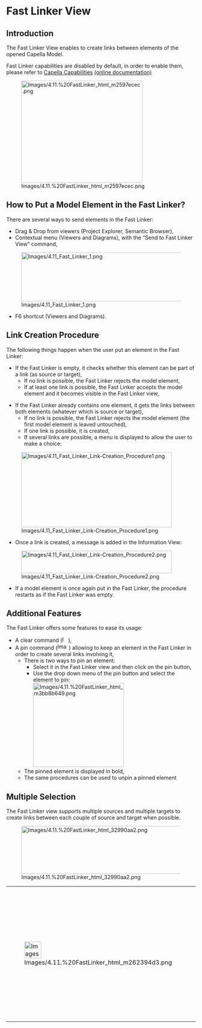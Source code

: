 
= Fast Linker View =

== Introduction ==

The Fast Linker View enables to create links between elements of the opened Capella Model.

Fast Linker capabilities are disabled by default, in order to enable them, please refer to [[../help/topic/org.polarsys.capella.doc/html/Filtering%20of%20Capella%20Capabilities/Filtering%20of%20Capella%20Capabilities.html|Capella Capabilities]] <span class="github-link">[[../../../org.polarsys.capella.doc/Filtering of Capella Capabilities/Filtering of Capella Capabilities.mediawiki|(online documentation)]]</span> 


[[Image:Images/4.11.%20FastLinker_html_m2597ecec.png|322x271px]]


== How to Put a Model Element in the Fast Linker? ==

There are several ways to send elements in the Fast Linker:


* Drag &amp; Drop from viewers (Project Explorer, 	Semantic Browser),
* Contextual menu (Viewers and Diagrams), with the &ldquo;Send to Fast 	Linker View&rdquo; command,

[[Image:Images/4.11_Fast_Linker_1.png|450x130px]]


* F6 shortcut (Viewers and Diagrams).

== Link Creation Procedure ==

The following things happen when the user put an element in the Fast Linker:


* If the Fast Linker is empty, it checks whether this element can be 	part of a link (as source or target),
** If no link is possible, the Fast Linker rejects the model element,
** If at least one link is possible, the Fast Linker accepts the model 		element and it becomes visible in the Fast Linker view,

* If the Fast Linker already contains one element, it gets the links 	between both elements (whatever which is source or target),
** If no link is possible, the Fast Linker rejects the model element 		(the first model element is leaved untouched),
** If one link is possible, it is created,
** If several links are possible, a menu is displayed to allow the 		user to make a choice:


[[Image:Images/4.11_Fast_Linker_Link-Creation_Procedure1.png|400x200px]]


* Once a link is created, a message is added in the Information View:

[[Image:Images/4.11_Fast_Linker_Link-Creation_Procedure2.png|400x60px]]


* If a model element is once again put in the Fast Linker, the 	procedure restarts as if the Fast Linker was empty.

== Additional Features ==

The Fast Linker offers some features to ease its usage:


* A clear command ([[Image:Images/4.11.%20FastLinker_html_m46b0819d.png|16x16px]]),
* A pin command ([[Image:Images/4.11.%20FastLinker_html_m6358d111.png|30x17px]]) 	allowing to keep an element in the Fast Linker in order to create 	several links involving it,
** There is two ways to pin an element:
*** Select it in the Fast Linker view and then click on the pin button,
*** Use the drop down menu of the pin button and select the element to pin:<br>[[Image:Images/4.11.%20FastLinker_html_m3bb8b649.png|242x223px]]<br>
** The pinned element is displayed in bold,
** The same procedures can be used to unpin a pinned element


== Multiple Selection ==

The Fast Linker view supports multiple sources and multiple targets to create links between each couple of source and target when possible.


[[Image:Images/4.11.%20FastLinker_html_32990aa2.png|627x127px]]


{| border="1"
|-
| 
[[Image:Images/4.11.%20FastLinker_html_m262394d3.png|45x45px]]


| 
* This feature 					is not yet implemented for every link but works 					with classes associations and generalizations.
* Note 					that multiple sources can have only one target for a 					generalization link.

|}  
<br>
<br>

